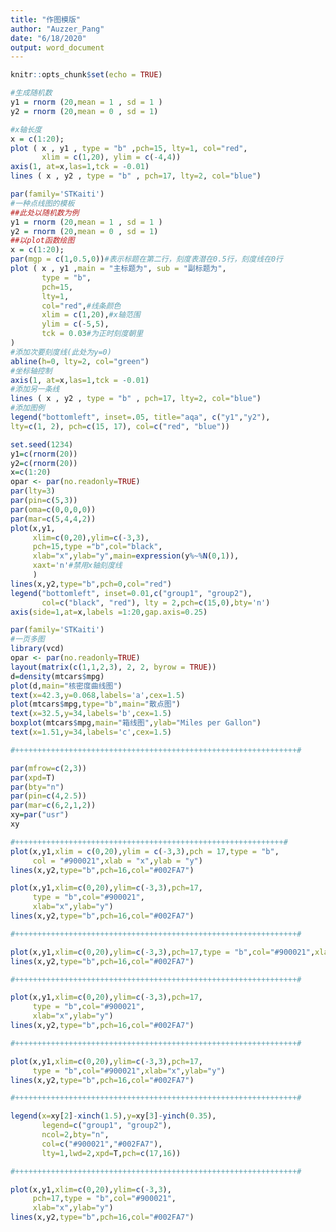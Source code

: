 ```yaml
---
title: "作图模版"
author: "Auzzer_Pang"
date: "6/18/2020"
output: word_document
---
```


```r
knitr::opts_chunk$set(echo = TRUE)
```

```r
#生成随机数
y1 = rnorm (20,mean = 1 , sd = 1 )
y2 = rnorm (20,mean = 0 , sd = 1)
```

```r
#x轴长度
x = c(1:20);
plot ( x , y1 , type = "b" ,pch=15, lty=1, col="red",
       xlim = c(1,20), ylim = c(-4,4))
axis(1, at=x,las=1,tck = -0.01)
lines ( x , y2 , type = "b" , pch=17, lty=2, col="blue")
```

```r
par(family='STKaiti')
#一种点线图的模板
##此处以随机数为例
y1 = rnorm (20,mean = 1 , sd = 1 )
y2 = rnorm (20,mean = 0 , sd = 1)
##以plot函数绘图
x = c(1:20);
par(mgp = c(1,0.5,0))#表示标题在第二行，刻度表潜在0.5行，刻度线在0行
plot ( x , y1 ,main = "主标题为", sub = "副标题为",
       type = "b",
       pch=15,
       lty=1,
       col="red",#线条颜色
       xlim = c(1,20),#x轴范围
       ylim = c(-5,5),
       tck = 0.03#为正时刻度朝里
)
#添加次要刻度线(此处为y=0)
abline(h=0, lty=2, col="green")
#坐标轴控制
axis(1, at=x,las=1,tck = -0.01)
#添加另一条线
lines ( x , y2 , type = "b" , pch=17, lty=2, col="blue")
#添加图例
legend("bottomleft", inset=.05, title="aqa", c("y1","y2"),
lty=c(1, 2), pch=c(15, 17), col=c("red", "blue"))

```
```r
set.seed(1234)
y1=c(rnorm(20))
y2=c(rnorm(20))
x=c(1:20)
opar <- par(no.readonly=TRUE) 
par(lty=3)
par(pin=c(5,3))
par(oma=c(0,0,0,0))
par(mar=c(5,4,4,2))
plot(x,y1,
     xlim=c(0,20),ylim=c(-3,3),
     pch=15,type ="b",col="black",
     xlab="x",ylab="y",main=expression(y%~%N(0,1)),
     xaxt='n'#禁用x轴刻度线
     )
lines(x,y2,type="b",pch=0,col="red")
legend("bottomleft", inset=0.01,c("group1", "group2"), 
       col=c("black", "red"), lty = 2,pch=c(15,0),bty='n')
axis(side=1,at=x,labels =1:20,gap.axis=0.25)
```

```r
par(family='STKaiti')
#一页多图
library(vcd)
opar <- par(no.readonly=TRUE) 
layout(matrix(c(1,1,2,3), 2, 2, byrow = TRUE))
d=density(mtcars$mpg)
plot(d,main="核密度曲线图")
text(x=42.3,y=0.068,labels='a',cex=1.5)
plot(mtcars$mpg,type="b",main="散点图")
text(x=32.5,y=34,labels='b',cex=1.5)
boxplot(mtcars$mpg,main="箱线图",ylab="Miles per Gallon")
text(x=1.51,y=34,labels='c',cex=1.5)

#+++++++++++++++++++++++++++++++++++++++++++++++++++++++++++++++#

par(mfrow=c(2,3))
par(xpd=T)
par(bty="n")
par(pin=c(4,2.5))
par(mar=c(6,2,1,2))
xy=par("usr")
xy

#++++++++++++++++++++++++++++++++++++++++++++++++++++++++++++#
plot(x,y1,xlim = c(0,20),ylim = c(-3,3),pch = 17,type = "b",
     col = "#900021",xlab = "x",ylab = "y")
lines(x,y2,type="b",pch=16,col="#002FA7")

plot(x,y1,xlim=c(0,20),ylim=c(-3,3),pch=17,
     type = "b",col="#900021",
     xlab="x",ylab="y")
lines(x,y2,type="b",pch=16,col="#002FA7")

#+++++++++++++++++++++++++++++++++++++++++++++++++++++++++++++++#

plot(x,y1,xlim=c(0,20),ylim=c(-3,3),pch=17,type = "b",col="#900021",xlab="x",ylab="y")
lines(x,y2,type="b",pch=16,col="#002FA7")

#+++++++++++++++++++++++++++++++++++++++++++++++++++++++++++++++#

plot(x,y1,xlim=c(0,20),ylim=c(-3,3),pch=17,
     type = "b",col="#900021",
     xlab="x",ylab="y")
lines(x,y2,type="b",pch=16,col="#002FA7")

#+++++++++++++++++++++++++++++++++++++++++++++++++++++++++++++++#

plot(x,y1,xlim=c(0,20),ylim=c(-3,3),pch=17,
     type = "b",col="#900021",xlab="x",ylab="y")
lines(x,y2,type="b",pch=16,col="#002FA7")

#+++++++++++++++++++++++++++++++++++++++++++++++++++++++++++++++#

legend(x=xy[2]-xinch(1.5),y=xy[3]-yinch(0.35),
       legend=c("group1", "group2"),
       ncol=2,bty="n",
       col=c("#900021","#002FA7"), 
       lty=1,lwd=2,xpd=T,pch=c(17,16))

#+++++++++++++++++++++++++++++++++++++++++++++++++++++++++++++++#

plot(x,y1,xlim=c(0,20),ylim=c(-3,3),
     pch=17,type = "b",col="#900021",
     xlab="x",ylab="y")
lines(x,y2,type="b",pch=16,col="#002FA7")



```
